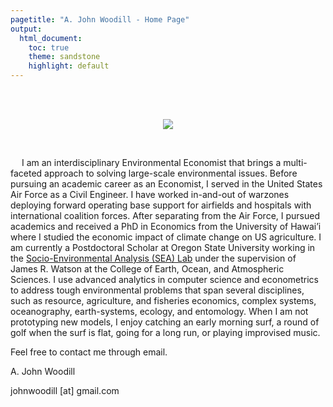 ```yaml
---
pagetitle: "A. John Woodill - Home Page"
output:
  html_document:
    toc: true
    theme: sandstone
    highlight: default
---
```

<link rel="stylesheet" href="https://cdn.rawgit.com/jpswalsh/academicons/master/css/academicons.min.css">

<br>
<br>

<center>
![](https://raw.githubusercontent.com/johnwoodill/johnwoodill.github.io/master/images/portrait.png) 

<a href="mailto:johnwoodill@gmail.com"> <i class="fa fa-envelope-square fa-3x"></i></a>
<a href="http://johnwoodill.github.io/cv.html"> <i class="ai ai-cv ai-3x"></i></a>
<a href="https://www.linkedin.com/in/a-john-woodill-21475353/"> <i class="fa fa-linkedin-square fa-3x"></i></a>
<a href="https://www.github.com/johnwoodill"> <i class="fa fa-git-square fa-3x"></i></a>
<a href="https://scholar.google.com/citations?user=FOD51c4AAAAJ&hl=en"> <i class="ai ai-google-scholar-square ai-3x"></i></a>
</center>

<br>

&emsp; I am an interdisciplinary Environmental Economist that brings a multi-faceted approach to solving large-scale environmental issues. Before pursuing an academic career as an Economist, I served in the United States Air Force as a Civil Engineer. I have worked in-and-out of warzones deploying forward operating base support for airfields and hospitals with international coalition forces. After separating from the Air Force, I pursued academics and received a PhD in Economics from the University of Hawai’i where I studied the economic impact of climate change on US agriculture. I am currently a Postdoctoral Scholar at Oregon State University working in the [Socio-Environmental Analysis (SEA) Lab](http://jrwatson.ceoas.oregonstate.edu/about/)  under the supervision of James R. Watson at the College of Earth, Ocean, and Atmospheric Sciences. I use advanced analytics in computer science and econometrics to address tough environmental problems that span several disciplines, such as resource, agriculture, and fisheries economics, complex systems, oceanography, earth-systems, ecology, and entomology.  When I am not prototyping new models, I enjoy catching an early morning surf, a round of golf when the surf is flat, going for a long run, or playing improvised music.

Feel free to contact me through email.

A. John Woodill

johnwoodill [at] gmail.com

<script>
  (function(i,s,o,g,r,a,m){i['GoogleAnalyticsObject']=r;i[r]=i[r]||function(){
  (i[r].q=i[r].q||[]).push(arguments)},i[r].l=1*new Date();a=s.createElement(o),
  m=s.getElementsByTagName(o)[0];a.async=1;a.src=g;m.parentNode.insertBefore(a,m)
  })(window,document,'script','https://www.google-analytics.com/analytics.js','ga');

  ga('create', 'UA-61017136-2', 'auto');
  ga('send', 'pageview');

</script>
